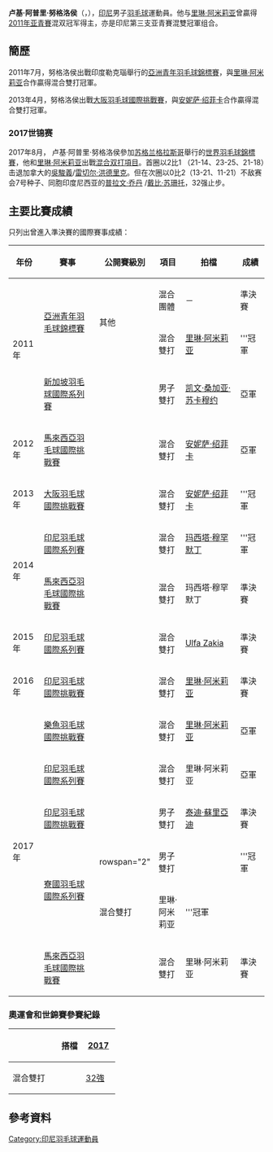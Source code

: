 {{noteTA|G1=Badminton}}
{{Infobox 羽球選手
| playername              = 卢基·阿普里·努格洛侯<br/>{{lang|id|Lukhi Apri Nugroho}}
| image                   = 
| size                    = 
| caption                 = 
| birth_name              = 
| date_of_birth           = {{birth_date_and_age|1993|4|20}}<ref name="PROFIL ATLET">[http://badmintonindonesia.org/app/profile/timnas.aspx?id=000003816 PROFIL ATLET - Lukhi Apri Nugroho PBSI] {{Wayback|url=http://badmintonindonesia.org/app/profile/timnas.aspx?id=000003816 |date=20191128130257 }}{{id}}</ref>
| place_of_birth          = 
| residence               =
| height                  = 
| weight                  = 
| handedness              = 
| country                 = {{INA}}
| years_intldebut         =
| years_started           = 
| coach                   = 
| event                   = 男子雙打、混合雙打
| highest_ranking         = 第27位（混雙-[[安妮萨·绍菲卡|绍菲卡]]）
| date_of_highest_ranking = 2013年10月3日<ref name="highest-ranking">[http://bwfcontent.tournamentsoftware.com/ranking/player.aspx?id=5715&player=195710 BWF World Ranking - Ranking of Lukhi Apri NUGROHO (58661)]{{en}}</ref>
| current_ranking         = 第27位（混雙-[[安妮萨·绍菲卡|绍菲卡]]）
| date_of_current_ranking = 2013年10月10日<ref>[http://bwfcontent.tournamentsoftware.com/ranking/category.aspx?id=5715&category=476 BWF World Ranking - BWF世界排名榜 (10/10/2013) - Mixed doubles]{{en}}</ref>
| played                  = 29勝–27負（男雙）<br/>73勝–53負（混雙）
| titles                  = 
| bwf_profile             = 4AF562C2-2E19-43EC-81D3-1EAC7076B386
| bwf_id                  = 58661
| updated                 = 2013年10月10日
}}
{{MedalTableTop|width=286px}}
{{MedalSport | 男子[[羽毛球|羽毛球]]}}
{{MedalCountry | {{INA}}}}
{{MedalCompetition | [[亞洲青年羽毛球錦標賽|亞洲青年羽毛球錦標賽]]}}
{{MedalGold  | [[2011年亞洲青年羽毛球錦標賽|2011年 勒克瑙]] | 混合雙打 }}
{{MedalBronze| [[2011年亞洲青年羽毛球錦標賽|2011年 勒克瑙]] | 混合團體 }}
{{MedalBottom}}
'''卢基·阿普里·努格洛侯'''（{{lang-id|Lukhi Apri Nugroho}}，{{bd|1993年|4月20日|}}），[[印尼|印尼]]男子[[羽毛球|羽毛球]]運動員。他与[[里琳·阿米莉亚|里琳·阿米莉亚]]曾贏得[[2011年亚洲青年羽毛球錦標賽|2011年亚青賽]]混双冠军得主，亦是印尼第三支亚青賽混雙冠軍组合。

==簡歷==
2011年7月，努格洛侯出戰印度勒克瑙舉行的[[2011年亞洲青年羽毛球錦標賽|亞洲青年羽毛球錦標賽]]，與[[里琳·阿米莉亚|里琳·阿米莉亚]]合作贏得混合雙打冠軍。

2013年4月，努格洛侯出戰[[2013年大阪羽毛球國際挑戰賽|大阪羽毛球國際挑戰賽]]，與[[安妮萨·绍菲卡|安妮萨·绍菲卡]]合作贏得混合雙打冠軍。

===2017世锦赛===
2017年8月，  卢基·阿普里·努格洛侯參加[[苏格兰|苏格兰]][[格拉斯哥|格拉斯哥]]舉行的[[2017年世界羽毛球錦標賽|世界羽毛球錦標賽]]，他和[[里琳·阿米莉亚|里琳·阿米莉亚]]出戰[[2017年世界羽毛球錦標賽混合双打項目|混合双打項目]]。首圈以2比1 （21-14、23-25、21-18）击退加拿大的[[吳駿義|吳駿義]]/[[雷切尔·洪德里克|雷切尔·洪德里克]]。但在次圈以0比2（13-21、11-21）不敌赛会7号种子、同胞印度尼西亚的[[普拉文·乔丹|普拉文·乔丹]] /[[戴比·苏珊托|戴比·苏珊托]]，32强止步。

==主要比賽成績==
只列出曾進入準決賽的國際賽事成績：
{| class=wikitable style="text-align:center; font-size:small;" 
!width="50"|年份
!width="180"|賽事
!width="80"|公開賽級別
!width="60"|項目
!width="150"|拍檔
!width="50"|成績
|-
!rowspan="3"|2011年
|rowspan="2"|[[2011年亞洲青年羽毛球錦標賽|亞洲青年羽毛球錦標賽]]
|rowspan="2"|其他
|混合團體
|－
|bgcolor="#b8860b"|準決賽
|-
|混合雙打
|[[里琳·阿米莉亚|里琳·阿米莉亚]]
|bgcolor="gold"|'''冠軍
|-
|[[2011年新加坡羽毛球國際系列賽|新加坡羽毛球國際系列賽]]
|{{BWFIS}}
|男子雙打
|[[凯文·桑加亚·苏卡穆约|凯文·桑加亚·苏卡穆约]]
|bgcolor="silver"|亞軍
|-
!rowspan="1"|2012年
|[[2012年馬來西亞羽毛球國際挑戰賽|馬來西亞羽毛球國際挑戰賽]]
|{{BWFIC}}
|混合雙打
|[[安妮萨·绍菲卡|安妮萨·绍菲卡]]
|bgcolor="silver"|亞軍
|-
!rowspan="1"|2013年
|[[2013年大阪羽毛球國際挑戰賽|大阪羽毛球國際挑戰賽]]
|{{BWFIC}}
|混合雙打
|[[安妮萨·绍菲卡|安妮萨·绍菲卡]]
|bgcolor="gold"|'''冠軍
|-
!rowspan="2"|2014年
|[[2014年印度尼西亞羽毛球國際系列賽|印尼羽毛球國際系列賽]]
|{{BWFIS}}
|混合雙打
|[[玛西塔·穆罕默丁|玛西塔·穆罕默丁]]
|bgcolor="gold"|'''冠軍
|-
|[[2014年馬來西亞羽毛球國際挑戰賽|馬來西亞羽毛球國際挑戰賽]]
|{{BWFIC}}
|混合雙打
|玛西塔·穆罕默丁
|bgcolor="#b8860b"|準決賽
|-
!rowspan="1"|2015年
|[[2015年印度尼西亞羽毛球國際系列賽|印尼羽毛球國際系列賽]]
|{{BWFIS}}
|混合雙打
|[[Ulfa_Zakia|Ulfa Zakia]]
|bgcolor="#b8860b"|準決賽
|-
!rowspan="1"|2016年
|[[2016年印度尼西亞羽毛球國際挑戰賽|印尼羽毛球國際挑戰賽]]
|{{BWFIC}}
|混合雙打
|[[里琳·阿米莉亚|里琳·阿米莉亚]]
|bgcolor="#b8860b"|準決賽
|-
!rowspan="6"|2017年
|[[2017年樂魚羽毛球國際挑戰賽|樂魚羽毛球國際挑戰賽]]
|{{BWFIC}}
|混合雙打
|[[里琳·阿米莉亚|里琳·阿米莉亚]]
|bgcolor="silver"|亞軍
|-
|[[2017年印度尼西亞羽毛球國際系列賽|印尼羽毛球國際系列賽]]
|{{BWFIS}}
|混合雙打
|里琳·阿米莉亚
|bgcolor="silver"|亞軍
|-
|[[2017年印度尼西亞羽毛球國際挑戰賽|印尼羽毛球國際挑戰賽]]
|{{BWFIC}}
|男子雙打
|[[泰迪·蘇里亞迪|泰迪·蘇里亞迪]]
|bgcolor="#b8860b"|準決賽
|-
|rowspan="2"|[[2017年寮國羽毛球國際系列賽|寮國羽毛球國際系列賽]]
|rowspan="2" {{BWFIS}}
|男子雙打
|{{nowrap|{{flagicon|MAS}} [[Muhammad_Syawal_Mohd_Ismail|Muhammad Syawal Mohd Ismail]]}}
|bgcolor="gold"|'''冠軍
|-
|混合雙打
|里琳·阿米莉亚
|bgcolor="gold"|'''冠軍
|-
|[[2017年馬來西亞羽毛球國際挑戰賽|馬來西亞羽毛球國際挑戰賽]]
|{{BWFIC}}
|混合雙打
|里琳·阿米莉亚
|bgcolor="#b8860b"|準決賽
|}
{{BWF賽事級別索引}}

===奧運會和世錦賽參賽紀錄===
{| class=wikitable style="text-align:center; font-size:small;" 
!
!搭檔
!width="50"|[[2017年世界羽毛球錦標賽|2017]]
|-
!width="80"|混合雙打
|align="left"|{{nowrap|[[里琳·阿米莉亚|里琳·阿米莉亚]]}}
|[[2017年世界羽毛球錦標賽混合雙打項目|32強]]
|}

==參考資料==
{{Reflist}}

{{DEFAULTSORT:Nugroho, Lukhi Apri}}
[[Category:印尼羽毛球運動員|Category:印尼羽毛球運動員]]